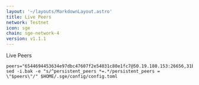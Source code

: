 ```yaml
---
layout: '~/layouts/MarkdownLayout.astro'
title: Live Peers
network: Testnet
icon: sge
chain: sge-network-4
version: v1.1.1 
---
```

Live Peers 

```
peers="6544694453634e97dbc47607f2e54031c80e1fc7@50.19.180.153:26656,31bda14eacbc1c1c537c4b7c2e8d338a06c8c5fd@57.128.37.47:26656,145d0f311ef1485f5b95eebecbc758fce01b4bb6@38.146.3.184:17756,c7545c27bd229b21056653cfc1c01b26add7656e@52.44.14.245:26656,51e4e7b04d2f669f5efa53e8d95891fa04e4c5b9@206.125.33.62:26656,a606813400988dc5176645d5e2a7dbc478e8e00b@34.87.20.73:26656,166a5f5d3377099d8d579f28fa8e4aa76eaa2084@52.44.14.245:26656,0b929c6a5c50c181c2e9385071fc9f89df3871b2@65.108.225.158:11756"
sed -i.bak -e "s/^persistent_peers *=.*/persistent_peers = \"$peers\"/" $HOME/.sge/config/config.toml
```
